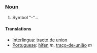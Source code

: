 ===Noun===
# Symbol "-"...
====Translations====
*[[Interlingua]]: [[tracto de union]]
*[[Portuguese]]: [[hífen]] ''m'', [[traço-de-união]] ''m''